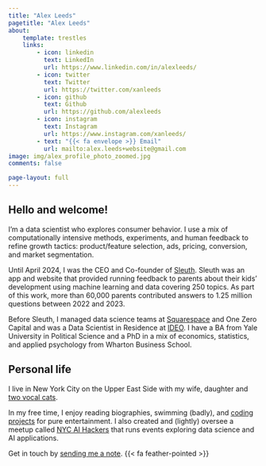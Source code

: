 ```yaml
---
title: "Alex Leeds"
pagetitle: "Alex Leeds"
about:
    template: trestles
    links:
        - icon: linkedin
          text: LinkedIn
          url: https://www.linkedin.com/in/alexleeds/
        - icon: twitter
          text: Twitter
          url: https://twitter.com/xanleeds
        - icon: github
          text: Github
          url: https://github.com/alexleeds
        - icon: instagram
          text: Instagram
          url: https://www.instagram.com/xanleeds/
        - text: "{{< fa envelope >}} Email"
          url: mailto:alex.leeds+website@gmail.com
image: img/alex_profile_photo_zoomed.jpg
comments: false

page-layout: full
---
```


<script type='application/ld+json'> {"@context":"http://www.schema.org","@type":"person","name":"Alex Leeds","jobTitle":"CEO and co-founder, Sleuth","height":"72 inches","gender":"male","description":"Alex Leeds is a data scientist working at the intersection of AI/ML, strategy, and operations.","url":"https://alex.leeds.com","image":"https://alexleeds.com/img/IMG_5986.jpeg","address":{"@type":"PostalAddress","addressLocality":"New York","addressRegion":"NY","postalCode":"10021","birthDate":"1980-06-29","birthPlace":"New York, NYC","memberOf":[{"@type":"Organization","name":"NYC AI hackers"}],"nationality":[{"@type":"Country","name":"United States"},{"@type":"Country","name":"United States"}]}}
</script>

## Hello and welcome!

I'm a data scientist who explores consumer behavior. I use a mix of computationally intensive methods, experiments, and human feedback to refine growth tactics: product/feature selection, ads, pricing, conversion, and market segmentation.

Until April 2024, I was the CEO and Co-founder of [Sleuth](https://about.hellosleuth.com/). Sleuth was an app and website that provided running feedback to parents about their kids’ development using machine learning and data covering 250 topics. As part of this work, more than 60,000 parents contributed answers to 1.25 million questions between 2022 and 2023. 

Before Sleuth, I managed data science teams at [Squarespace](https://www.squarespace.com/) and One Zero Capital and was a Data Scientist in Residence at [IDEO](https://www.ideo.com/). I have a BA from Yale University in Political Science and a PhD in a mix of economics, statistics, and applied psychology from Wharton Business School.

## Personal life

I live in New York City on the Upper East Side with my wife, daughter and [two vocal cats](https://www.instagram.com/p/Bxz-7J6pzJs/).

In my free time, I enjoy reading biographies, swimming (badly), and [coding projects](/projects/) for pure entertainment. I also created and (lightly) oversee a meetup called [NYC AI Hackers](https://www.meetup.com/ai-hackers/) that runs events exploring data science and AI applications.

Get in touch by [sending me a note](/mailto:alex.leeds+website@gmail.com). {{< fa feather-pointed >}}
